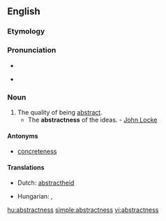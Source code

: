 ==English==

===Etymology===
{{suffix|abstract|ness}}

===Pronunciation===
* {{IPA|/æbˈstrɜktnɛs/}}
* {{a|US}} {{IPA|/æb.ˈstræk.nəs/|/æb.ˈstrækt.nəs/|/ˈæb.ˌstræk.nəs/}}

===Noun===
{{en-noun|es}}

# The quality of being [[abstract]].
#* The '''abstractness''' of the ideas. - [[w:John Locke|John Locke]]

====Antonyms====
* [[concreteness]]

====Translations====
{{trans-top|the quality of being abstract}}
* Dutch: [[abstractheid]]
{{trans-mid}}
* Hungarian: {{t+|hu|elvontság}}, {{t+|hu|absztraktság}}
{{trans-bottom}}

[[hu:abstractness]]
[[simple:abstractness]]
[[vi:abstractness]]